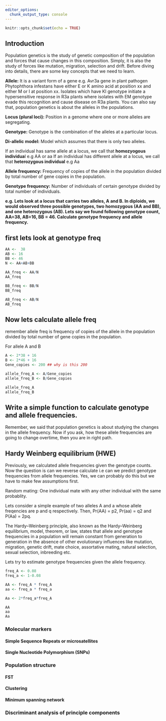 ```yaml
---
editor_options: 
  chunk_output_type: console
---
```



```r
knitr::opts_chunk$set(echo = TRUE)

```


## Introduction

Population genetics is the study of genetic composition of the population and forces that cause changes in this composition. Simply, it is also the study of forces like mutation, migration, selection and drift. Before diving into details, there are some key concepts that we need to learn. 

**Allele:** It is a variant form of a gene e.g. Avr3a gene in plant pathogen Phytophthora infestans have either E or K amino acid at position xx and either M or I at position xx. Isolates which have KI genotype initiate a hypersensitive response in R3a plants where isolates with EM genotype evade this recognition and cause disease on R3a plants. You can also say that, population genetics is about the alleles in the populations. 

**Locus (plural loci):** Position in a genome where one or more alleles are segregating.

**Genotype:** Genotype is the combination of the alleles at a particular locus.

**Di-allelic model:** Model which assumes that there is only two alleles.

If an individual has same allele at a locus, we call that **homozyogous individua**l e.g AA or aa
If an individual has different allele at a locus, we call that **heterozygous individual** e.g Aa

**Allele frequency:** Frequency of copies of the allele in the population divided by total number of gene copies in the population.

**Genotype frequency:** Number of individuals of certain genotype divided by total number of individuals. 

**e.g. Lets look at a locus that carries two alleles, A and B. In diploids, we would observed three possible genotypes, two homozygous (AA and BB), and one heterozygous (AB). Lets say we found following genotype count, AA=38, AB=16, BB = 46. Calculate genotype frequency and allele frequency.**

## first lets look at genotype freq

```r
AA <-  38
AB <- 16
BB <- 46
N <- AA+AB+BB
  
AA_freq <- AA/N
AA_freq

BB_freq <- BB/N
BB_freq

AB_freq <- AB/N
AB_freq

```

## Now lets calculate allele freq

remember allele freq is frequency of copies of the allele in the population divided by total number of gene copies in the population. 

For allele A and B

```r

A <- 2*38 + 16
B <- 2*46 + 16
Gene_copies <- 200 ## why is this 200

allele_freq_A <- A/Gene_copies
allele_freq_B <- B/Gene_copies

allele_freq_A
allele_freq_B

```

## Write a simple function to calculate genotype and allele frequencies.

Remember, we said that population genetics is about studying the changes in the allele frequency. Now if you ask, how these allele frequencies are going to change overtime, then you are in right path.


## Hardy Weinberg equilibrium (HWE)

Previously, we calculated allele frequencies given the genotype counts. Now the question is can we reverse calculate i.e can we predict genotype frequencies from allele frequencies. Yes, we can probably do this but we have to make few assumptions first. 

Random mating: One individual mate with any other individual with the same probablity.

Lets consider a simple example of two alleles A and a whose allele freqencies are p and q respectively. Then, Pr(AA) = p2, Pr(aa) = q2 and P(Aa) = 2pq.

The Hardy–Weinberg principle, also known as the Hardy–Weinberg equilibrium, model, theorem, or law, states that allele and genotype frequencies in a population will remain constant from generation to generation in the absence of other evolutionary influences like  mutation, migration, genetic drift, mate choice, assortative mating, natural selection, sexual selection, inbreeding etc.

Lets try to estimate genotype frequencies given the allele frequency.

```r

freq_A <- 0.08
freq_a <- 1-0.08

AA <- freq_A * freq_A
aa <- freq_a * freq_a

Aa <- 2*freq_a*freq_A

AA
aa
Aa
```


### Molecular markers

#### Simple Sequence Repeats or microsatellites 

#### Single Nucleotide Polymorphism (SNPs)

### Population structure

#### FST

#### Clustering

#### Minimum spanning network

### Discriminant analysis of principle components





### 